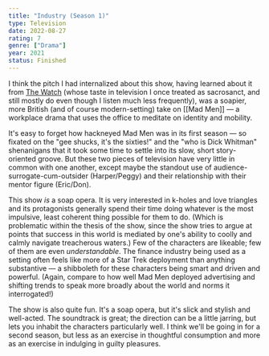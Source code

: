 ```yaml
---
title: "Industry (Season 1)"
type: Television
date: 2022-08-27
rating: 7
genre: ["Drama"]
year: 2021
status: Finished
---
```


I think the pitch I had internalized about this show, having learned about it from [The Watch](https://www.theringer.com/the-watch) (whose taste in television I once treated as sacrosanct, and still mostly do even though I listen much less frequently), was a soapier, more British (and of course modern-setting) take on [[Mad Men]] — a workplace drama that uses the office to meditate on identity and mobility.

It's easy to forget how hackneyed Mad Men was in its first season — so fixated on the "gee shucks, it's the sixties!" and the "who is Dick Whitman" shenanigans that it took some time to settle into its slow, short story-oriented groove. But these two pieces of television have very little in common with one another, except maybe the standout use of audience-surrogate-cum-outsider (Harper/Peggy) and their relationship with their mentor figure (Eric/Don).

This show _is_ a soap opera. It is very interested in k-holes and love triangles and its protagonists generally spend their time doing whatever is the most impulsive, least coherent thing possible for them to do. (Which is problematic within the thesis of the show, since the show tries to argue at points that success in this world is mediated by one's ability to coolly and calmly navigate treacherous waters.) Few of the characters are likeable; few of them are even _understandable_. The finance industry being used as a setting often feels like more of a Star Trek deployment than anything substantive — a shibboleth for these characters being smart and driven and powerful. (Again, compare to how well Mad Men deployed advertising and shifting trends to speak more broadly about the world and norms it interrogated!)

The show is also quite fun. It's a soap opera, but it's slick and stylish and well-acted. The soundtrack is great; the direction can be a little jarring, but lets you inhabit the characters particularly well. I think we'll be going in for a second season, but less as an exercise in thoughtful consumption and more as an exercise in indulging in guilty pleasures.
